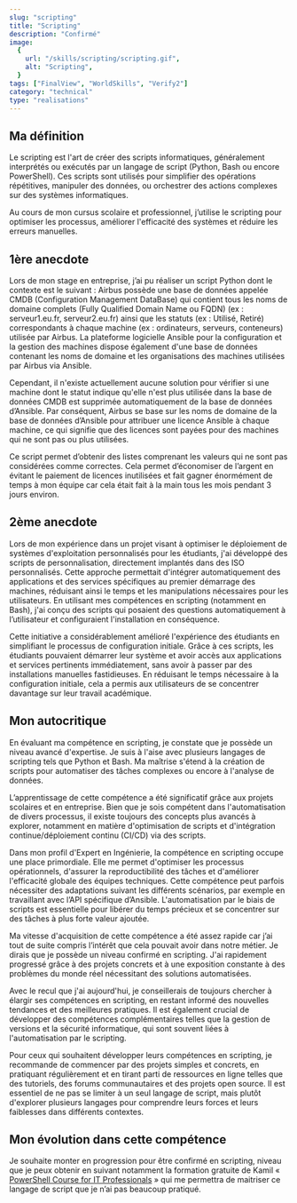 ```yaml
---
slug: "scripting"
title: "Scripting"
description: "Confirmé"
image:
  {
    url: "/skills/scripting/scripting.gif",
    alt: "Scripting",
  }
tags: ["FinalView", "WorldSkills", "Verify2"]
category: "technical"
type: "realisations"
---
```

## Ma définition
Le scripting est l'art de créer des scripts informatiques, généralement interprétés ou exécutés par un langage de script (Python, Bash ou encore PowerShell). Ces scripts sont utilisés pour simplifier des opérations répétitives, manipuler des données, ou orchestrer des actions complexes sur des systèmes informatiques. 

Au cours de mon cursus scolaire et professionnel, j’utilise le scripting pour optimiser les processus, améliorer l'efficacité des systèmes et réduire les erreurs manuelles.
## 1ère anecdote 
Lors de mon stage en entreprise, j’ai pu réaliser un script Python dont le contexte est le suivant : Airbus possède une base de données appelée CMDB (Configuration Management DataBase) qui contient tous les noms de domaine complets (Fully Qualified Domain Name ou FQDN) (ex : serveur1.eu.fr, serveur2.eu.fr) ainsi que les statuts (ex : Utilisé, Retiré) correspondants à chaque machine (ex : ordinateurs, serveurs, conteneurs) utilisée par Airbus. La plateforme logicielle Ansible pour la configuration et la gestion des machines dispose également d'une base de données contenant les noms de domaine et les organisations des machines utilisées par Airbus via Ansible.

Cependant, il n'existe actuellement aucune solution pour vérifier si une machine dont le statut indique qu'elle n'est plus utilisée dans la base de données CMDB est supprimée automatiquement de la base de données d’Ansible. Par conséquent, Airbus se base sur les noms de domaine de la base de données d’Ansible pour attribuer une licence Ansible à chaque machine, ce qui signifie que des licences sont payées pour des machines qui ne sont pas ou plus utilisées.

Ce script permet d’obtenir des listes comprenant les valeurs qui ne sont pas considérées comme correctes. Cela permet d’économiser de l’argent en évitant le paiement de licences inutilisées et fait gagner énormément de temps à mon équipe car cela était fait à la main tous les mois pendant 3 jours environ.
## 2ème anecdote
Lors de mon expérience dans un projet visant à optimiser le déploiement de systèmes d'exploitation personnalisés pour les étudiants, j'ai développé des scripts de personnalisation, directement implantés dans des ISO personnalisés. Cette approche permettait d'intégrer automatiquement des applications et des services spécifiques au premier démarrage des machines, réduisant ainsi le temps et les manipulations nécessaires pour les utilisateurs. En utilisant mes compétences en scripting (notamment en Bash), j'ai conçu des scripts qui posaient des questions automatiquement à l’utilisateur et configuraient l'installation en conséquence.

Cette initiative a considérablement amélioré l'expérience des étudiants en simplifiant le processus de configuration initiale. Grâce à ces scripts, les étudiants pouvaient démarrer leur système et avoir accès aux applications et services pertinents immédiatement, sans avoir à passer par des installations manuelles fastidieuses. En réduisant le temps nécessaire à la configuration initiale, cela a permis aux utilisateurs de se concentrer davantage sur leur travail académique.
## Mon autocritique
En évaluant ma compétence en scripting, je constate que je possède un niveau avancé d'expertise. Je suis à l'aise avec plusieurs langages de scripting tels que Python et Bash. Ma maîtrise s'étend à la création de scripts pour automatiser des tâches complexes ou encore à l'analyse de données.

L’apprentissage de cette compétence a été significatif grâce aux projets scolaires et en entreprise. Bien que je sois compétent dans l'automatisation de divers processus, il existe toujours des concepts plus avancés à explorer, notamment en matière d'optimisation de scripts et d'intégration continue/déploiement continu (CI/CD) via des scripts.

Dans mon profil d'Expert en Ingénierie, la compétence en scripting occupe une place primordiale. Elle me permet d'optimiser les processus opérationnels, d'assurer la reproductibilité des tâches et d'améliorer l'efficacité globale des équipes techniques. Cette compétence peut parfois nécessiter des adaptations suivant les différents scénarios, par exemple en travaillant avec l’API spécifique d’Ansible. L'automatisation par le biais de scripts est essentielle pour libérer du temps précieux et se concentrer sur des tâches à plus forte valeur ajoutée.

Ma vitesse d'acquisition de cette compétence a été assez rapide car j’ai tout de suite compris l’intérêt que cela pouvait avoir dans notre métier. Je dirais que je possède un niveau confirmé en scripting. J'ai rapidement progressé grâce à des projets concrets et à une exposition constante à des problèmes du monde réel nécessitant des solutions automatisées.

Avec le recul que j'ai aujourd'hui, je conseillerais de toujours chercher à élargir ses compétences en scripting, en restant informé des nouvelles tendances et des meilleures pratiques. Il est également crucial de développer des compétences complémentaires telles que la gestion de versions et la sécurité informatique, qui sont souvent liées à l'automatisation par le scripting.

Pour ceux qui souhaitent développer leurs compétences en scripting, je recommande de commencer par des projets simples et concrets, en pratiquant régulièrement et en tirant parti de ressources en ligne telles que des tutoriels, des forums communautaires et des projets open source. Il est essentiel de ne pas se limiter à un seul langage de script, mais plutôt d'explorer plusieurs langages pour comprendre leurs forces et leurs faiblesses dans différents contextes.
## Mon évolution dans cette compétence
Je souhaite monter en progression pour être confirmé en scripting, niveau que je peux obtenir en suivant notamment la formation gratuite de Kamil « [PowerShell Course for IT Professionals](https://kamilpro.com/powershell-for-it-professionals/) » qui me permettra de maitriser ce langage de script que je n’ai pas beaucoup pratiqué.
